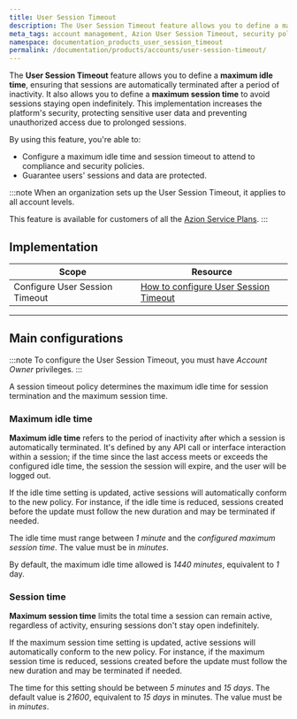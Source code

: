 ```yaml
---
title: User Session Timeout
description: The User Session Timeout feature allows you to define a maximum session timeout for users in your organization.
meta_tags: account management, Azion User Session Timeout, security policies
namespace: documentation_products_user_session_timeout
permalink: /documentation/products/accounts/user-session-timeout/
---
```



The **User Session Timeout** feature allows you to define a **maximum idle time**, ensuring that sessions are automatically terminated after a period of inactivity. It also allows you to define a **maximum session time** to avoid sessions staying open indefinitely. This implementation increases the platform's security, protecting sensitive user data and preventing unauthorized access due to prolonged sessions.

By using this feature, you're able to:

- Configure a maximum idle time and session timeout to attend to compliance and security policies.
- Guarantee users' sessions and data are protected.

:::note
When an organization sets up the User Session Timeout, it applies to all account levels.

This feature is available for customers of all the [Azion Service Plans](https://www.azion.com/en/professional-services/).
:::

## Implementation

| Scope | Resource |
| --- | --- |
| Configure User Session Timeout | [How to configure User Session Timeout](/en/documentation/products/guides/configure-user-session-timeout/) |

---

## Main configurations

:::note
To configure the User Session Timeout, you must have *Account Owner* privileges.
:::

A session timeout policy determines the maximum idle time for session termination and the maximum session time.

<LinkButton link="/en/documentation/products/guides/configure-user-session-timeout/" label="Go to Configuring User Session Timeout guide" severity="secondary" target="_blank" />

### Maximum idle time

**Maximum idle time** refers to the period of inactivity after which a session is automatically terminated. It's defined by any API call or interface interaction within a session; if the time since the last access meets or exceeds the configured idle time, the session the session will expire, and the user will be logged out.

If the idle time setting is updated, active sessions will automatically conform to the new policy. For instance, if the idle time is reduced, sessions created before the update must follow the new duration and may be terminated if needed.

The idle time must range between *1 minute* and the *configured maximum session time*. The value must be in *minutes*.

By default, the maximum idle time allowed is *1440 minutes*, equivalent to *1* day.

### Session time

**Maximum session time** limits the total time a session can remain active, regardless of activity, ensuring sessions don't stay open indefinitely.

If the maximum session time setting is updated, active sessions will automatically conform to the new policy. For instance, if the maximum session time is reduced, sessions created before the update must follow the new duration and may be terminated if needed.

The time for this setting should be between *5 minutes* and *15 days*. The default value is *21600*, equivalent to *15 days* in minutes. The value must be in *minutes*.
